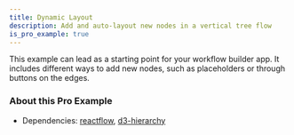 ```yaml
---
title: Dynamic Layout
description: Add and auto-layout new nodes in a vertical tree flow
is_pro_example: true
---
```



This example can lead as a starting point for your workflow builder app. It includes different ways to add new nodes, such as placeholders or through buttons on the edges.

<ProExampleViewer slug="dynamic-layout" />

### About this Pro Example

- Dependencies: [reactflow](https://www.npmjs.com/package/reactflow), [d3-hierarchy](https://www.npmjs.com/package/d3-hierarchy)
